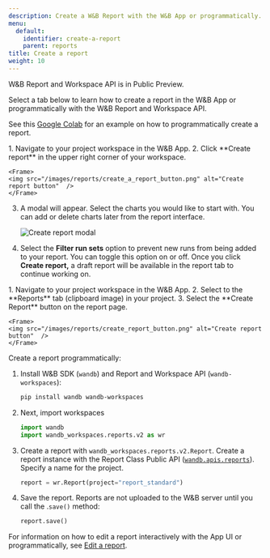 ```yaml
---
description: Create a W&B Report with the W&B App or programmatically.
menu:
  default:
    identifier: create-a-report
    parent: reports
title: Create a report
weight: 10
---
```


<Note>
W&B Report and Workspace API is in Public Preview.
</Note>

Select a tab below to learn how to create a report in the W&B App or programmatically with the W&B Report and Workspace API.

See this [Google Colab](https://colab.research.google.com/github/wandb/examples/blob/master/colabs/intro/Report_API_Quickstart.ipynb) for an example on how to programmatically create a report.


<Tabs>
<Tab title="W&B App">
1. Navigate to your project workspace in the W&B App.
2. Click **Create report** in the upper right corner of your workspace.

    <Frame>
    <img src="/images/reports/create_a_report_button.png" alt="Create report button"  />
    </Frame>

3. A modal will appear. Select the charts you would like to start with. You can add or delete charts later from the report interface.

    <Frame>
    <img src="/images/reports/create_a_report_modal.png" alt="Create report modal"  />
    </Frame>

4. Select the **Filter run sets** option to prevent new runs from being added to your report. You can toggle this option on or off. Once you click **Create report,** a draft report will be available in the report tab to continue working on.
</Tab>
<Tab title="Report tab">
1. Navigate to your project workspace in the W&B App.
2. Select to the **Reports** tab (clipboard image) in your project.
3. Select the **Create Report** button on the report page. 

    <Frame>
    <img src="/images/reports/create_report_button.png" alt="Create report button"  />
    </Frame>
</Tab>
<Tab title="Report and Workspace API">
Create a report programmatically:

1. Install W&B SDK (`wandb`) and Report and Workspace API (`wandb-workspaces`):
    ```bash
    pip install wandb wandb-workspaces
    ```
2. Next, import workspaces
    ```python
    import wandb
    import wandb_workspaces.reports.v2 as wr
    ```       
3. Create a report with `wandb_workspaces.reports.v2.Report`. Create a report instance with the Report Class Public API ([`wandb.apis.reports`](/ref/python/public-api/api#reports)). Specify a name for the project.   
    ```python
    report = wr.Report(project="report_standard")
    ```  

4. Save the report. Reports are not uploaded to the W&B server until you call the .`save()` method:
    ```python
    report.save()
    ```

For information on how to edit a report interactively with the App UI or programmatically, see [Edit a report](/guides/reports/edit-a-report/).
</Tab>
</Tabs>
